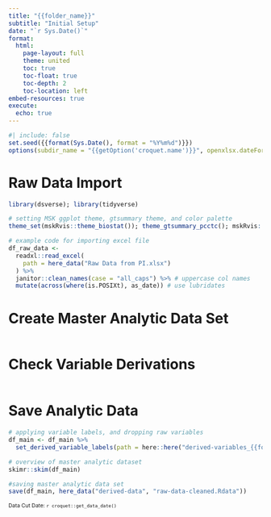 ```yaml
---
title: "{{folder_name}}"
subtitle: "Initial Setup"
date: "`r Sys.Date()`"
format:
  html:
    page-layout: full
    theme: united
    toc: true
    toc-float: true
    toc-depth: 2
    toc-location: left
embed-resources: true
execute: 
  echo: true
---
```


```r
#| include: false
set.seed({{format(Sys.Date(), format = "%Y%m%d")}})
options(subdir_name = "{{getOption('croquet.name')}}", openxlsx.dateFormat = "yyyy-mm-dd")
```

# Raw Data Import

```r
library(dsverse); library(tidyverse)

# setting MSK ggplot theme, gtsummary theme, and color palette
theme_set(mskRvis::theme_biostat()); theme_gtsummary_pcctc(); mskRvis::set_msk_palette()

# example code for importing excel file
df_raw_data <-
  readxl::read_excel(
    path = here_data("Raw Data from PI.xlsx")
  ) %>%
  janitor::clean_names(case = "all_caps") %>% # uppercase col names
  mutate(across(where(is.POSIXt), as_date)) # use lubridates
```

# Create Master Analytic Data Set

```r

```


# Check Variable Derivations

```r

```

# Save Analytic Data

```r
# applying variable labels, and dropping raw variables
df_main <- df_main %>%
  set_derived_variable_labels(path = here::here("derived-variables_{{folder_name}}_{{getOption('croquet.name')}}.xlsx"))

# overview of master analytic dataset
skimr::skim(df_main)

#saving master analytic data set
save(df_main, here_data("derived-data", "raw-data-cleaned.Rdata"))
```

::: {style="font-size: 75%;"}
Data Cut Date: `r croquet::get_data_date()`
:::

